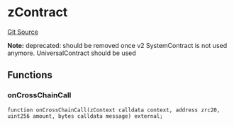 # zContract
[Git Source](https://github.com/zeta-chain/protocol-contracts/blob/main/docs/src/contracts/zevm/interfaces/UniversalContract.sol)

**Note:**
deprecated: should be removed once v2 SystemContract is not used anymore.
UniversalContract should be used


## Functions
### onCrossChainCall


```solidity
function onCrossChainCall(zContext calldata context, address zrc20, uint256 amount, bytes calldata message) external;
```

